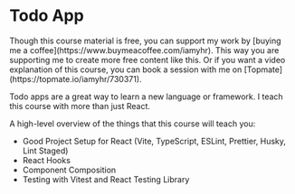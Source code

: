 
# Todo App

<Callout type="info" emoji="🤑">
  Though this course material is free, you can support my work by [buying me a coffee](https://www.buymeacoffee.com/iamyhr). This way you are supporting me to create more free content like this.
  Or if you want a video explanation of this course, you can book a session with me on [Topmate](https://topmate.io/iamyhr/730371).
</Callout>

Todo apps are a great way to learn a new language or framework. I teach this course with more than just React.

A high-level overview of the things that this course will teach you:
- Good Project Setup for React (Vite, TypeScript, ESLint, Prettier, Husky, Lint Staged)
- React Hooks
- Component Composition
- Testing with Vitest and React Testing Library
